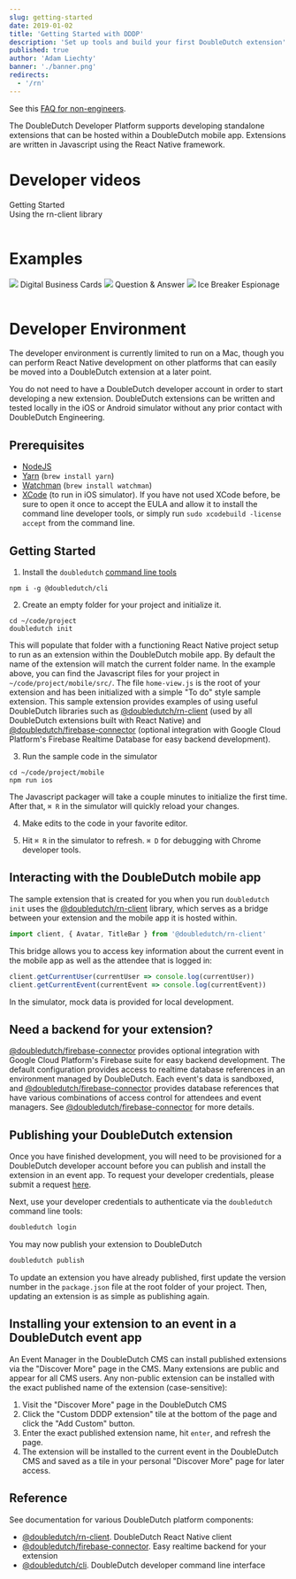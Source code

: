 ```yaml
---
slug: getting-started
date: 2019-01-02
title: 'Getting Started with DDDP'
description: 'Set up tools and build your first DoubleDutch extension'
published: true
author: 'Adam Liechty'
banner: './banner.png'
redirects:
  - '/rn'
---
```




See this [FAQ for non-engineers](./faq).

The DoubleDutch Developer Platform supports developing standalone extensions that can be hosted
within a DoubleDutch mobile app. Extensions are written in Javascript using the React Native
framework.

# Developer videos

<Table columns={2}>
  <div>
    <YouTube title="Getting started" videoId="tz0Fx0YQvS0" />
    Getting Started
  </div>
  <div>
    <YouTube title="Using the rn-client library" videoId="LrdQl9G8jYo" />
    Using the rn-client library
  </div>
</Table>

# Examples

<Table columns={3}>
  <Link to="https://github.com/doubledutch/digital-business-cards">
    <img src={digitalBusinessCards} />
    Digital Business Cards
  </Link>
  <Link to="https://github.com/doubledutch/question-and-answer">
    <img src={questionAnswer} />
    Question &amp; Answer
  </Link>
  <Link to="https://github.com/doubledutch/ice-breaker-espionage">
    <img src={iceBreakerEspionage} />
    Ice Breaker Espionage
  </Link>
</Table>

# Developer Environment

The developer environment is currently limited to run on a Mac, though you can perform React Native
development on other platforms that can easily be moved into a DoubleDutch extension at a later point.

You do not need to have a DoubleDutch developer account in order to start developing a new extension.
DoubleDutch extensions can be written and tested locally in the iOS or Android simulator without any
prior contact with DoubleDutch Engineering.

## Prerequisites

- [NodeJS]
- [Yarn] (`brew install yarn`)
- [Watchman] (`brew install watchman`)
- [XCode] (to run in iOS simulator). If you have not used XCode before, be sure to open it once to
  accept the EULA and allow it to install the command line developer tools, or simply run `sudo xcodebuild -license accept`
  from the command line.

## Getting Started

1. Install the `doubledutch` [command line tools][@doubledutch/cli]

```
npm i -g @doubledutch/cli
```

2. Create an empty folder for your project and initialize it.

```
cd ~/code/project
doubledutch init
```

This will populate that folder with a functioning React Native project setup to run as an extension
within the DoubleDutch mobile app. By default the name of the extension will match the current folder
name. In the example above, you can find the Javascript files for your project in
`~/code/project/mobile/src/`. The file `home-view.js` is the root of your extension and has been
initialized with a simple "To do" style sample extension. This sample extension provides examples of
using useful DoubleDutch libraries such as [@doubledutch/rn-client] (used by all DoubleDutch extensions
built with React Native) and [@doubledutch/firebase-connector] (optional integration with Google Cloud
Platform's Firebase Realtime Database for easy backend development).

3. Run the sample code in the simulator

```
cd ~/code/project/mobile
npm run ios
```

The Javascript packager will take a couple minutes to initialize the first time. After that, `⌘ R` in the
simulator will quickly reload your changes.

4. Make edits to the code in your favorite editor. <VSCode /><Atom /><Sublime />
   
5. Hit `⌘ R` in the simulator to refresh.  `⌘ D` for debugging with Chrome developer tools.

## Interacting with the DoubleDutch mobile app

The sample extension that is created for you when you run `doubledutch init` uses the [@doubledutch/rn-client]
library, which serves as a bridge between your extension and the mobile app it is hosted within.

```js
import client, { Avatar, TitleBar } from '@doubledutch/rn-client'
```

This bridge allows you to access key information about the current event in the mobile app as well as the
attendee that is logged in:

```js
client.getCurrentUser(currentUser => console.log(currentUser))
client.getCurrentEvent(currentEvent => console.log(currentEvent))
```

In the simulator, mock data is provided for local development.

## Need a backend for your extension?

[@doubledutch/firebase-connector] provides optional integration with Google Cloud Platform's Firebase suite
for easy backend development. The default configuration provides access to realtime database references
in an environment managed by DoubleDutch. Each event's data is sandboxed, and [@doubledutch/firebase-connector]
provides database references that have various combinations of access control for attendees and event managers.
See [@doubledutch/firebase-connector] for more details.

## Publishing your DoubleDutch extension

Once you have finished development, you will need to be provisioned for a DoubleDutch developer account
before you can publish and install the extension in an event app. To request your developer credentials,
please submit a request [here](https://developer.doubledutch.me/hc/en-us/requests/new).

Next, use your developer credentials to authenticate via the `doubledutch` command line tools:

```bash
doubledutch login
```

You may now publish your extension to DoubleDutch

```bash
doubledutch publish
```

To update an extension you have already published, first update the version number in the `package.json`
file at the root folder of your project. Then, updating an extension is as simple as publishing again.

## Installing your extension to an event in a DoubleDutch event app

An Event Manager in the DoubleDutch CMS can install published extensions via the "Discover More" page in the CMS.
Many extensions are public and appear for all CMS users. Any non-public extension can be installed with the exact
published name of the extension (case-sensitive):

1. Visit the "Discover More" page in the DoubleDutch CMS
2. Click the "Custom DDDP extension" tile at the bottom of the page and click the "Add Custom" button.
3. Enter the exact published extension name, hit `enter`, and refresh the page.
4. The extension will be installed to the current event in the DoubleDutch CMS and saved as a tile in your personal
   "Discover More" page for later access.

## Reference

See documentation for various DoubleDutch platform components:

- [@doubledutch/rn-client].  DoubleDutch React Native client
- [@doubledutch/firebase-connector].  Easy realtime backend for your extension
- [@doubledutch/cli].  DoubleDutch developer command line interface

[@doubledutch/rn-client]: https://www.npmjs.com/package/@doubledutch/rn-client
[@doubledutch/firebase-connector]: https://www.npmjs.com/package/@doubledutch/firebase-connector
[@doubledutch/cli]: https://www.npmjs.com/package/@doubledutch/cli
[NodeJS]: https://nodejs.org
[Watchman]: http://brewformulas.org/Watchman
[Yarn]: https://yarnpkg.com/en/docs/install
[XCode]: https://developer.apple.com/xcode/
